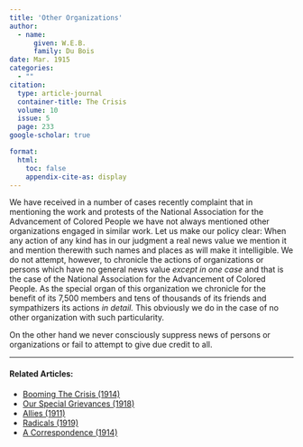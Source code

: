 ```yaml
---
title: 'Other Organizations'
author:
  - name:
      given: W.E.B.
      family: Du Bois
date: Mar. 1915
categories: 
  - ""
citation: 
  type: article-journal
  container-title: The Crisis
  volume: 10
  issue: 5
  page: 233
google-scholar: true

format:
  html:
    toc: false
    appendix-cite-as: display
---
```




We have received in a number of cases recently complaint that in mentioning the work and protests of the National Association for the Advancement of Colored People we have not always mentioned other organizations engaged in similar work. Let us make our policy clear: When any action of any kind has in our judgment a real news value we mention it and mention therewith such names and places as will make it intelligible. We do not attempt, however, to chronicle the actions of organizations or persons which have no general news value *except in one case* and that is the case of the National Association for the Advancement of Colored People. As the special organ of this organization we chronicle for the benefit of its 7,500 members and tens of thousands of its friends and sympathizers its actions *in detail.* This obviously we do in the case of no other organization with such particularity.

On the other hand we never consciously suppress news of persons or organizations or fail to attempt to give due credit to all.

<!-- Similar articles start here -->
<div  class="clear-wrap"></div>
<hr>
#### Related Articles:

* [Booming The Crisis (1914)](/Volumes/07/05/booming_crisis.html)
* [Our Special Grievances (1918)](/Volumes/16/05/our_special_greivances.html)
* [Allies (1911)](/Volumes/02/03/allies.html)
* [Radicals (1919)](/Volumes/19/02/radicals.html)
* [A Correspondence (1914)](/Volumes/09/01/correspondence.html)

<!-- Similar articles end here -->